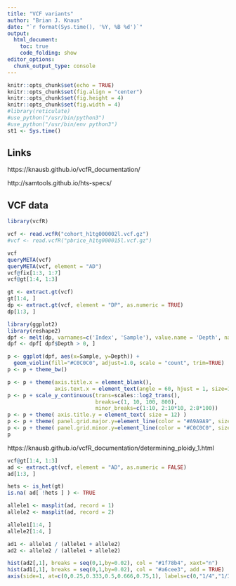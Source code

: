 ```yaml
---
title: "VCF variants"
author: "Brian J. Knaus"
date: "`r format(Sys.time(), '%Y, %B %d')`"
output:
  html_document:
    toc: true
    code_folding: show
editor_options: 
  chunk_output_type: console
---
```



```r
knitr::opts_chunk$set(echo = TRUE)
knitr::opts_chunk$set(fig.align = "center")
knitr::opts_chunk$set(fig.height = 4)
knitr::opts_chunk$set(fig.width = 4)
#library(reticulate)
#use_python("/usr/bin/python3")
#use_python("/usr/bin/env python3")
st1 <- Sys.time()
```


## Links

https://knausb.github.io/vcfR_documentation/

http://samtools.github.io/hts-specs/


## VCF data


```r
library(vcfR)
```


```r
vcf <- read.vcfR("cohort_h1tg000002l.vcf.gz")
#vcf <- read.vcfR("pbrice_h1tg000015l.vcf.gz")
```


```r
vcf
queryMETA(vcf)
queryMETA(vcf, element = "AD")
vcf@fix[1:3, 1:7]
vcf@gt[1:4, 1:3]
```



```r
gt <- extract.gt(vcf)
gt[1:4, ]
dp <- extract.gt(vcf, element = "DP", as.numeric = TRUE)
dp[1:3, ]
```



```r
library(ggplot2)
library(reshape2)
dpf <- melt(dp, varnames=c('Index', 'Sample'), value.name = 'Depth', na.rm=TRUE)
dpf <- dpf[ dpf$Depth > 0, ]

p <- ggplot(dpf, aes(x=Sample, y=Depth)) + 
  geom_violin(fill="#C0C0C0", adjust=1.0, scale = "count", trim=TRUE)
p <- p + theme_bw()

p <- p + theme(axis.title.x = element_blank(), 
               axis.text.x = element_text(angle = 60, hjust = 1, size=12))
p <- p + scale_y_continuous(trans=scales::log2_trans(), 
                            breaks=c(1, 10, 100, 800),
                            minor_breaks=c(1:10, 2:10*10, 2:8*100))
p <- p + theme( axis.title.y = element_text( size = 12) )
p <- p + theme( panel.grid.major.y=element_line(color = "#A9A9A9", size=0.6) )
p <- p + theme( panel.grid.minor.y=element_line(color = "#C0C0C0", size=0.2) )
p
```


https://knausb.github.io/vcfR_documentation/determining_ploidy_1.html


```r
vcf@gt[1:4, 1:3]
ad <- extract.gt(vcf, element = "AD", as.numeric = FALSE)
ad[1:3, ]

hets <- is_het(gt)
is.na( ad[ !hets ] ) <- TRUE

allele1 <- masplit(ad, record = 1)
allele2 <- masplit(ad, record = 2)

allele1[1:4, ]
allele2[1:4, ]

ad1 <- allele1 / (allele1 + allele2)
ad2 <- allele2 / (allele1 + allele2)

```


```r
hist(ad2[,1], breaks = seq(0,1,by=0.02), col = "#1f78b4", xaxt="n")
hist(ad1[,1], breaks = seq(0,1,by=0.02), col = "#a6cee3", add = TRUE)
axis(side=1, at=c(0,0.25,0.333,0.5,0.666,0.75,1), labels=c(0,"1/4","1/3","1/2","1/3","3/4",1))
```



